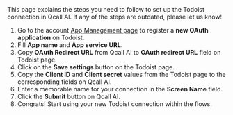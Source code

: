 

<Info>
    This page explains the steps you need to follow to set up the Todoist connection in Qcall AI. If any of the steps are outdated, please let us know!
</Info>

1. Go to the account [App Management page](https://developer.todoist.com/appconsole.html) to register a **new OAuth application** on Todoist.
1. Fill **App name** and **App service URL**.
1. Copy **OAuth Redirect URL** from Qcall AI to **OAuth redirect URL** field on Todoist page.
1. Click on the **Save settings** button on the Todoist page.
1. Copy the **Client ID** and **Client secret** values from the Todoist page to the corresponding fields on Qcall AI.
1. Enter a memorable name for your connection in the **Screen Name** field.
1. Click the **Submit** button on Qcall AI.
1. Congrats! Start using your new Todoist connection within the flows.
